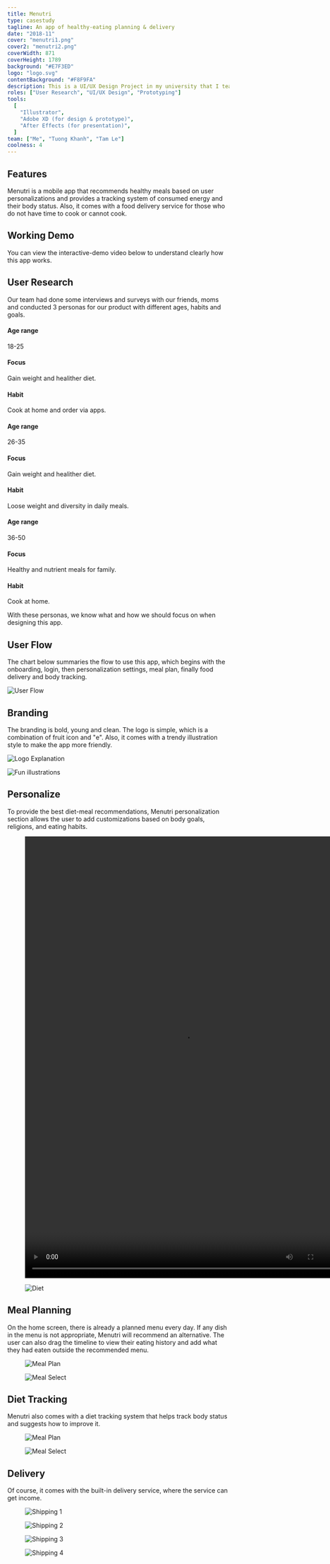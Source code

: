 ```yaml
---
title: Menutri
type: casestudy
tagline: An app of healthy-eating planning & delivery
date: "2018-11"
cover: "menutri1.png"
cover2: "menutri2.png"
coverWidth: 871
coverHeight: 1789
background: "#E7F3ED"
logo: "logo.svg"
contentBackground: "#F8F9FA"
description: This is a UI/UX Design Project in my university that I teamed up with 2 others to create a prototype for an app of healthy-eating planning & delivery.
roles: ["User Research", "UI/UX Design", "Prototyping"]
tools:
  [
    "Illustrator",
    "Adobe XD (for design & prototype)",
    "After Effects (for presentation)",
  ]
team: ["Me", "Tuong Khanh", "Tam Le"]
coolness: 4
---
```


## Features

Menutri is a mobile app that recommends healthy meals based on user personalizations and provides a tracking system of consumed energy and their body status. Also, it comes with a food delivery service for those who do not have time to cook or cannot cook.

<Grid>
  <Col spanMd="4">
    <EmojiBox emoji="💪" caption="Body status tracking & analytics"></EmojiBox>
  </Col>
  <Col spanMd="4">
    <EmojiBox emoji="🍽" caption="Healthy eating plan"></EmojiBox>
  </Col>
  <Col spanMd="4">
    <EmojiBox emoji="🚴‍♂️" caption="Food delivery"></EmojiBox>
  </Col>
</Grid>

## Working Demo

You can view the interactive-demo video below to understand clearly how this app works.

<FullWidth>
  <Box>
    <Vimeo id="341094479" />
  </Box>
</FullWidth>

## User Research

Our team had done some interviews and surveys with our friends, moms and conducted 3 personas for our product with different ages, habits and goals.

<Grid>
<Col spanMd="6" spanLg="4">
<Persona name="Tuan - Student" image="persona-1.jpg" imageWidth={1024} imageHeight={566}>

#### Age range

18-25

#### Focus

Gain weight and healither diet.

#### Habit

Cook at home and order via apps.

</Persona>
</Col>
<Col spanMd="6" spanLg="4">
<Persona name="Lan - Officer" image="persona-2.jpg" imageWidth={1024} imageHeight={566}>

#### Age range

26-35

#### Focus

Gain weight and healither diet.

#### Habit

Loose weight and diversity in daily meals.

</Persona>
</Col>
<Col spanMd="12" spanLg="4">
<Persona name="Huong - Housewife" image="persona-3.jpg" imageWidth={1024} imageHeight={566}>

#### Age range

36-50

#### Focus

Healthy and nutrient meals for family.

#### Habit

Cook at home.

</Persona>
</Col>
</Grid>

With these personas, we know what and how we should focus on when designing this app.

## User Flow

The chart below summaries the flow to use this app, which begins with the onboarding, login, then personalization settings, meal plan, finally food delivery and body tracking.

<FullWidth>

<Image src="flow.png" alt="User Flow" width={2346} height={1092} />

</FullWidth>

## Branding

The branding is bold, young and clean. The logo is simple, which is a combination of fruit icon and "e". Also, it comes with a trendy illustration style to make the app more friendly.

<Grid>

<Col spanSm="12" spanMd="6" className="r">
<Box caption="Logo">
<div className="max-w-[20rem]">

<Image src="logo-explain.svg" alt="Logo Explanation" width={463} height={408} />

</div>
</Box>

</Col>

<Col spanMd="6" className="">
<Box caption="Fun illustrations">
<div className="text-xl text-center font-semibold p-6">

<Image
  src="illustrations.svg"
  alt="Fun illustrations"
  width={1151}
  height={1126}
/>

</div>
</Box>
</Col>
</Grid>

## Personalize

To provide the best diet-meal recommendations, Menutri personalization section allows the user to add customizations based on body goals, religions, and eating habits.

<FullWidth>

<Grid>
<Col spanMd="6">

<Figure caption="The user can input their current height and weight.">

<Video src="measurementandgoal.mp4" width="720" height="1000"></Video>

</Figure>

</Col>
<Col spanMd="6">
<Figure caption="The religion-based food recommendation is available too.">

<Image src="test/diet.png" alt="Diet" width={720} height={1000} />

</Figure>

</Col>
</Grid>

</FullWidth>

## Meal Planning

On the home screen, there is already a planned menu every day. If any dish in the menu is not appropriate, Menutri will recommend an alternative. The user can also drag the timeline to view their eating history and add what they had eaten outside the recommended menu.

<FullWidth>

<Grid>
<Col spanMd="6">

<Figure caption="Homescreen - Recommeded meal plan">

<Image src="test/meal-plan.png" alt="Meal Plan" width={720} height={1000} />

</Figure>

</Col>
<Col spanMd="6">

<Figure caption="Meal selector - 3 methods: Recipe, Order, Input">

<Image src="test/meal-select.png" alt="Meal Select" width={720} height={1000} />

</Figure>

</Col>
</Grid>

</FullWidth>

## Diet Tracking

Menutri also comes with a diet tracking system that helps track body status and suggests how to improve it.

<Grid>
<Col spanMd="6">

<Figure caption="Diet tracking - Nutrient (Carbs, Fat, Protein)">

<Image
  src="test/diet-tracking-nutrient.png"
  alt="Meal Plan"
  width={720}
  height={1189}
/>

</Figure>

</Col>
<Col spanMd="6">

<Figure caption="Diet tracking - Weight">

<Image
  src="test/diet-tracking-weight.png"
  alt="Meal Select"
  width={720}
  height={1189}
/>

</Figure>

</Col>
</Grid>

## Delivery

Of course, it comes with the built-in delivery service, where the service can get income.

<Grid>
<Col spanMd="6">

<Figure>
  <Image src="test/shipping-1.png" alt="Shipping 1" width={720} height={1000} />
</Figure>

</Col>
<Col spanMd="6">

<Figure>
  <Image src="test/shipping-2.png" alt="Shipping 2" width={720} height={1000} />
</Figure>

</Col>
<Col spanMd="6">

<Figure>
  <Image src="test/shipping-3.png" alt="Shipping 3" width={720} height={1000} />
</Figure>

</Col>
<Col spanMd="6">

<Figure>
  <Image src="test/shipping-4.png" alt="Shipping 4" width={720} height={1000} />
</Figure>

</Col>
</Grid>
